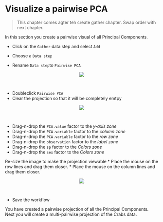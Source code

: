 # Visualize a pairwise PCA

> This chapter comes agter teh create gather chapter. Swap order with next chapter.

In this section you create a pairwise visual of all Principal Components.

* Click on the `Gather` data step and select `Add` 

* Choose a `Data step`
* Rename `Data step`to `Pairwise PCA`


<center><img src="images/View_add_pairwise_PCA.png"></center>\

* Doubleclick `Pairwise PCA`
* Clear the projection so that it will be completely emtpy

<center><img src="images/View_empty_pairwise_PCA.png"></center>\

* Drag-n-drop the ``PCA.value`` factor to the _y-axis zone_
* Drag-n-drop the ``PCA.variable`` factor to the _column zone_
* Drag-n-drop the ``PCA.variable`` factor to the _row zone_
* Drag-n-drop the ``observation`` factor to the _label zone_
* Drag-n-drop the ``sp`` factor to the _Colors zone_
* Drag-n-drop the ``sex`` factor to the _Colors zone_

Re-size the image to make the projection viewable
* Place the mouse on the row lines and drag them closer.
* Place the mouse on the column lines and drag them closer.

<center><img src="images/View_pairwise_PCA.png"></center>\

* Save the workflow

You have created a pairwise projection of all the Principal Components. Next you will create a multi-pairwise projection of the Crabs data.